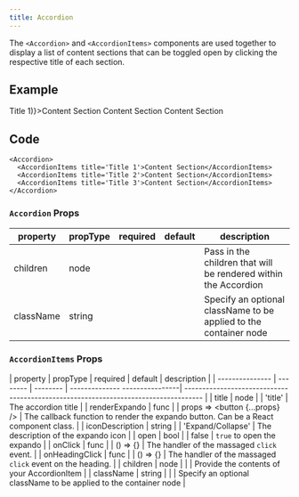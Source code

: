 ```yaml
---
title: Accordion
---
```


<PageDescription>

The `<Accordion>` and `<AccordionItems>` components are used together to display a list of content sections that can be toggled open by clicking the respective title of each section.

</PageDescription>

## Example

<Accordion>
  <AccordionItems title={(<div>Title 1</div>)}>Content Section</AccordionItems>
  <AccordionItems title='Title 2'>Content Section</AccordionItems>
  <AccordionItems title='Title 3'>Content Section</AccordionItems>
</Accordion>



## Code


```
<Accordion>
  <AccordionItems title='Title 1'>Content Section</AccordionItems>
  <AccordionItems title='Title 2'>Content Section</AccordionItems>
  <AccordionItems title='Title 3'>Content Section</AccordionItems>
</Accordion>
```


### `Accordion` Props

| property  | propType | required | default | description                                                       |
| --------  | -------- | -------- | ------- | ----------------------------------------------------------------- |
| children  | node     |          |         | Pass in the children that will be rendered within the Accordion   |
| className | string   |          |         | Specify an optional className to be applied to the container node |

### `AccordionItems` Props

| property        | propType | required | default                        | description                                                                         |
| --------------- | -------- | -------- | -------------- ----------------| ----------------------------------------------------------------------------------- |
| title           | node     |          | 'title'                        | The accordion title                                                                 |
| renderExpando   | func     |          | props => <button {...props} /> | The callback function to render the expando button. Can be a React component class. |
| iconDescription | string   |          | 'Expand/Collapse'              | The description of the expando icon                                                 |
| open            | bool     |          | false                          | `true` to open the expando                                                          |
| onClick         | func     |          | () => {}                       | The handler of the massaged `click` event.                                          |
| onHeadingClick  | func     |          | () => {}                       | The handler of the massaged `click` event on the heading.                           |
| children        | node     |          |                                | Provide the contents of your AccordionItem                                          |
| className       | string   |          |                                | Specify an optional className to be applied to the container node                   |
